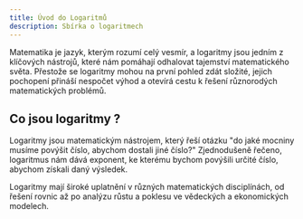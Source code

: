 ```yaml
---
title: Úvod do Logaritmů
description: Sbírka o logaritmech
---
```

Matematika je jazyk, kterým rozumí celý vesmír, a logaritmy jsou jedním z klíčových nástrojů, které nám pomáhají odhalovat tajemství matematického světa. Přestože se logaritmy mohou na první pohled zdát složité, jejich pochopení přináší nespočet výhod a otevírá cestu k řešení různorodých matematických problémů.

## Co jsou logaritmy ?
Logaritmy jsou matematickým nástrojem, který řeší otázku "do jaké mocniny musíme povýšit číslo, abychom dostali jiné číslo?" Zjednodušeně řečeno, logaritmus nám dává exponent, ke kterému bychom povýšili určité číslo, abychom získali daný výsledek.

Logaritmy mají široké uplatnění v různých matematických disciplínách, od řešení rovnic až po analýzu růstu a poklesu ve vědeckých a ekonomických modelech.